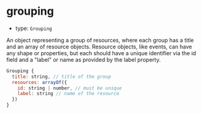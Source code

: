 
# grouping

- type: `Grouping`

An object representing a group of resources, where each group has a title and an array of resource objects. Resource objects, like events, can have any shape or properties, but each should have a unique identifier via the id field and a "label" or name as provided by the label property.

```js
Grouping {
  title: string, // title of the group
  resources: arrayOf({
    id: string | number, // must be unique
    label: string // name of the resource
  })
}
```

<Story id="props--grouping" />
